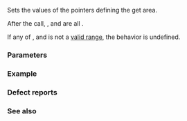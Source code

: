 {{cpp/io/basic_streambuf/title|setg}}
{{cpp/io/basic_streambuf/navbar}}
{{ddcl|1=
protected:
void setg( char_type* gbeg, char_type* gcurr, char_type* gend );
}}

Sets the values of the pointers defining the get area.

After the call, {{c|1=eback() == gbeg}}, {{c|1=gptr() == gcurr}} and {{c|1=egptr() == gend}} are all {{c|true}}.

If any of {{range|gbeg|gend}}, {{range|gbeg|gcurr}} and {{range|gcurr|gend}} is not a [[cpp/iterator#Ranges|valid range]], the behavior is undefined.

===Parameters===
{{par begin}}
{{par|gbeg|pointer to the new beginning of the get area}}
{{par|gcurr|pointer to the new current character (''get pointer'') in the get area}}
{{par|gend|pointer to the new end of the get area}}
{{par end}}

===Example===
{{include|cpp/io/basic_streambuf/example1}}

===Defect reports===
{{dr list begin}}
{{dr list item|wg=lwg|dr=4023|std=C++98|before={{tt|setg}} did not require the input sequence to be a valid range|after=requires}}
{{dr list end}}

===See also===
{{dsc begin}}
{{dsc inc|cpp/io/basic_streambuf/dsc setp}}
{{dsc end}}

{{langlinks|de|es|fr|it|ja|pt|ru|zh}}